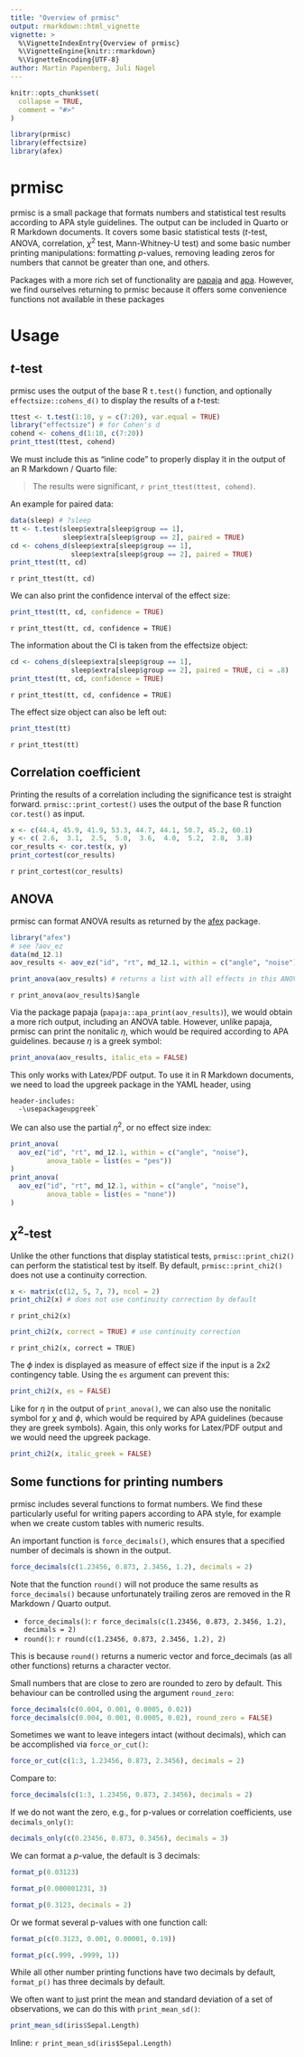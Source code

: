 ```yaml
---
title: "Overview of prmisc"
output: rmarkdown::html_vignette
vignette: >
  %\VignetteIndexEntry{Overview of prmisc}
  %\VignetteEngine{knitr::rmarkdown}
  %\VignetteEncoding{UTF-8}
author: Martin Papenberg, Juli Nagel
---
```


```r
knitr::opts_chunk$set(
  collapse = TRUE,
  comment = "#>"
)
```

```r
library(prmisc)
library(effectsize)
library(afex)
```

# prmisc

prmisc is a small package that formats numbers and statistical test results according to APA style guidelines. The output can be included in Quarto or R Markdown documents. It covers some basic statistical tests (*t*-test, ANOVA, correlation, $\chi^2$ test, Mann-Whitney-U test) and some basic number printing manipulations: formatting *p*-values, removing leading zeros for numbers that cannot be greater than one, and others.

Packages with a more rich set of functionality are [papaja](https://cran.r-project.org/package=papaja) and [apa](https://cran.r-project.org/package=apa). However, we find ourselves returning to prmisc because it offers some convenience functions not available in these packages

# Usage

## *t*-test

prmisc uses the output of the base R `t.test()` function, and optionally `effectsize::cohens_d()` to display the results of a *t*-test:

```r
ttest <- t.test(1:10, y = c(7:20), var.equal = TRUE)
library("effectsize") # for Cohen's d
cohend <- cohens_d(1:10, c(7:20))
print_ttest(ttest, cohend) 
```

We must include this as "inline code" to properly display it in the output of an R Markdown / Quarto file:

> The results were significant, `r print_ttest(ttest, cohend)`.

An example for paired data:

```r
data(sleep) # ?sleep
tt <- t.test(sleep$extra[sleep$group == 1], 
             sleep$extra[sleep$group == 2], paired = TRUE)
cd <- cohens_d(sleep$extra[sleep$group == 1], 
               sleep$extra[sleep$group == 2], paired = TRUE)
print_ttest(tt, cd)
```

`r print_ttest(tt, cd)`

We can also print the confidence interval of the effect size:

```r
print_ttest(tt, cd, confidence = TRUE)
```

`r print_ttest(tt, cd, confidence = TRUE)`

The information about the CI is taken from the effectsize object:

```r
cd <- cohens_d(sleep$extra[sleep$group == 1], 
               sleep$extra[sleep$group == 2], paired = TRUE, ci = .8)
print_ttest(tt, cd, confidence = TRUE)
```

`r print_ttest(tt, cd, confidence = TRUE)`

The effect size object can also be left out:

```r
print_ttest(tt)
```

`r print_ttest(tt)`

## Correlation coefficient

Printing the results of a correlation including the significance test is straight forward. `prmisc::print_cortest()` uses the output of the base R function `cor.test()` as input.

```r
x <- c(44.4, 45.9, 41.9, 53.3, 44.7, 44.1, 50.7, 45.2, 60.1)
y <- c( 2.6,  3.1,  2.5,  5.0,  3.6,  4.0,  5.2,  2.8,  3.8)
cor_results <- cor.test(x, y)
print_cortest(cor_results)
```

`r print_cortest(cor_results)`

## ANOVA

prmisc can format ANOVA results as returned by the [afex](https://cran.r-project.org/package=afex) package. 

```r
library("afex")
# see ?aov_ez
data(md_12.1)
aov_results <- aov_ez("id", "rt", md_12.1, within = c("angle", "noise"))

print_anova(aov_results) # returns a list with all effects in this ANOVA
```

`r print_anova(aov_results)$angle`

Via the package papaja (`papaja::apa_print(aov_results)`), we would obtain a more rich output, including an ANOVA table. However, unlike papaja, prmisc can print the nonitalic $\eta$, which would be required according to APA guidelines. because $\eta$ is a greek symbol:

```r
print_anova(aov_results, italic_eta = FALSE)
```

This only works with Latex/PDF output. To use it in R Markdown documents, we need to load the upgreek package in the YAML header, using 

```
header-includes: 
  -\usepackageupgreek`
```

We can also use the partial $\eta^2$, or no effect size index:

```r
print_anova(
  aov_ez("id", "rt", md_12.1, within = c("angle", "noise"),
         anova_table = list(es = "pes"))
)
print_anova(
  aov_ez("id", "rt", md_12.1, within = c("angle", "noise"),
         anova_table = list(es = "none"))
)
```


## $\chi^2$-test

Unlike the other functions that display statistical tests, `prmisc::print_chi2()` can perform the statistical test by itself. By default, `prmisc::print_chi2()` does not use a continuity correction. 

```r
x <- matrix(c(12, 5, 7, 7), ncol = 2)
print_chi2(x) # does not use continuity correction by default
```

`r print_chi2(x)`

```r
print_chi2(x, correct = TRUE) # use continuity correction
```

`r print_chi2(x, correct = TRUE)`

The $\phi$ index is displayed as measure of effect size if the input is a 2x2 contingency table. Using the `es` argument can prevent this: 

```r
print_chi2(x, es = FALSE) 
```

Like for $\eta$ in the output of `print_anova()`, we can also use the nonitalic symbol for $\chi$ and $\phi$, which would be required by APA guidelines (because they are greek symbols). Again, this only works for Latex/PDF output and we would need the upgreek package. 

```r
print_chi2(x, italic_greek = FALSE) 
```

## Some functions for printing numbers

prmisc includes several functions to format numbers. We find these particularly useful for writing papers according to APA style, for example when we create custom tables with numeric results.

An important function is `force_decimals()`, which ensures that a specified number of decimals is shown in the output. 

```r
force_decimals(c(1.23456, 0.873, 2.3456, 1.2), decimals = 2)
```

Note that the function `round()` will not produce the same results as `force_decimals()` because unfortunately trailing zeros are removed in the R Markdown / Quarto output.

- `force_decimals()`: `r force_decimals(c(1.23456, 0.873, 2.3456, 1.2), decimals = 2)`
- `round()`: `r round(c(1.23456, 0.873, 2.3456, 1.2), 2)`

This is because `round()` returns a numeric vector and force_decimals (as all other functions) returns a character vector.

Small numbers that are close to zero are rounded to zero by default. This behaviour can be controlled using the argument `round_zero`:

```r
force_decimals(c(0.004, 0.001, 0.0005, 0.02))
force_decimals(c(0.004, 0.001, 0.0005, 0.02), round_zero = FALSE)
```

Sometimes we want to leave integers intact (without decimals), which can be accomplished via `force_or_cut()`:

```r
force_or_cut(c(1:3, 1.23456, 0.873, 2.3456), decimals = 2)
```

Compare to: 

```r
force_decimals(c(1:3, 1.23456, 0.873, 2.3456), decimals = 2)
```

If we do not want the zero, e.g., for p-values or correlation coefficients, use `decimals_only()`:

```r
decimals_only(c(0.23456, 0.873, 0.3456), decimals = 3)
```

We can format a *p*-value, the default is 3 decimals:

```r
format_p(0.03123)
```
```r
format_p(0.000001231, 3)
```

```r
format_p(0.3123, decimals = 2)
```

Or we format several p-values with one function call:

```r
format_p(c(0.3123, 0.001, 0.00001, 0.19))
```

```r
format_p(c(.999, .9999, 1))
```

While all other number printing functions have two decimals by default, `format_p()` has three decimals by default.

We often want to just print the mean and standard deviation of a set of observations, we can do this with `print_mean_sd()`: 

```r
print_mean_sd(iris$Sepal.Length)
```

Inline: `r print_mean_sd(iris$Sepal.Length)`

